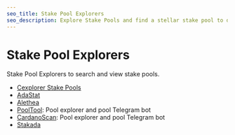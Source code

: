 ```yaml
---
seo_title: Stake Pool Explorers
seo_description: Explore Stake Pools and find a stellar stake pool to delegate to. Compare pools to make informed decisions.  Earn rewards and promote decentralization.
---
```


# Stake Pool Explorers

Stake Pool Explorers to search and view stake pools.

- [Cexplorer Stake Pools](https://cexplorer.io/pool)
- [AdaStat](https://adastat.net/pools)
- [Alethea](https://alethea.io/pools)
- [PoolTool](https://pooltool.io/pools): Pool explorer and pool Telegram bot
- [CardanoScan](https://cardanoscan.io/pools): Pool explorer and pool Telegram bot
- [Stakada](https://stakada.io/)